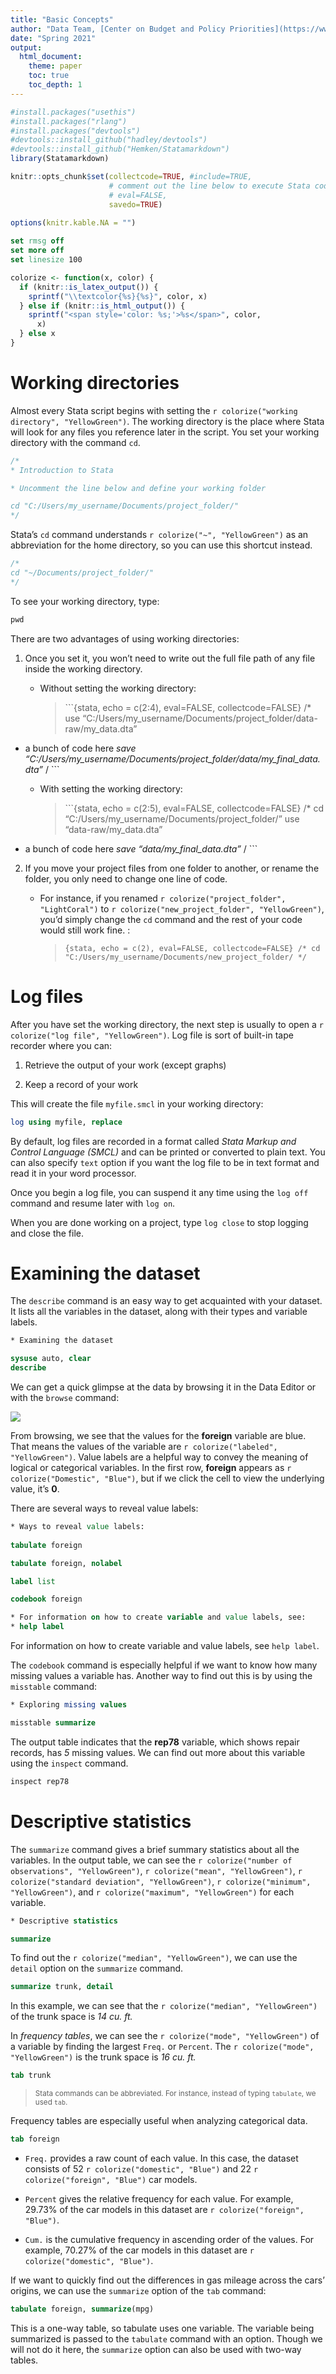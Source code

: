 ```yaml
---
title: "Basic Concepts"
author: "Data Team, [Center on Budget and Policy Priorities](https://www.cbpp.org)"
date: "Spring 2021"
output: 
  html_document:
    theme: paper
    toc: true
    toc_depth: 1
---
```


```r
#install.packages("usethis")
#install.packages("rlang")
#install.packages("devtools")
#devtools::install_github("hadley/devtools")
#devtools::install_github("Hemken/Statamarkdown")
library(Statamarkdown)
```


```r
knitr::opts_chunk$set(collectcode=TRUE, #include=TRUE,
                      # comment out the line below to execute Stata code
                      # eval=FALSE, 
                      savedo=TRUE)
                      
options(knitr.kable.NA = "")
```

```stata
set rmsg off
set more off
set linesize 100
```
```r
colorize <- function(x, color) {
  if (knitr::is_latex_output()) {
    sprintf("\\textcolor{%s}{%s}", color, x)
  } else if (knitr::is_html_output()) {
    sprintf("<span style='color: %s;'>%s</span>", color, 
      x)
  } else x
}
```

# Working directories

Almost every Stata script begins with setting the `r colorize("working directory", "YellowGreen")`. The working directory is the place where Stata will look for any files you reference later in the script. You set your working directory with the command `cd`.

```stata
/* 
* Introduction to Stata

* Uncomment the line below and define your working folder

cd "C:/Users/my_username/Documents/project_folder/"
*/
```

Stata’s `cd` command understands `r colorize("~", "YellowGreen")` as an abbreviation for the home directory, so you can use this shortcut instead.
```stata
/*
cd "~/Documents/project_folder/"
*/
```

To see your working directory, type:

```stata
pwd
```
There are two advantages of using working directories:

1. Once you set it, you won't need to write out the full file path of any file inside the working directory.
   + Without setting the working directory:
     
     > ```{stata, echo = c(2:4), eval=FALSE, collectcode=FALSE}
/*
use "C:/Users/my_username/Documents/project_folder/data-raw/my_data.dta"
* a bunch of code here *
save "C:/Users/my_username/Documents/project_folder/data/my_final_data.dta"
*/
      ```
    
    + With setting the working directory:
     
      > ```{stata, echo = c(2:5), eval=FALSE, collectcode=FALSE}
/*
cd "C:/Users/my_username/Documents/project_folder/"
use "data-raw/my_data.dta"
* a bunch of code here *
save "data/my_final_data.dta"
*/
         ```

2. If you move your project files from one folder to another, or rename the folder, you only need to change one line of code.
   + For instance, if you renamed `r colorize("project_folder", "LightCoral")` to `r colorize("new_project_folder", "YellowGreen")`, you'd simply change the `cd` command and the rest of your code would still work fine. :
   
      > ```{stata, echo = c(2), eval=FALSE, collectcode=FALSE}
/*
cd "C:/Users/my_username/Documents/new_project_folder/
*/
         ```

# Log files

After you have set the working directory, the next step is usually to open a `r colorize("log file", "YellowGreen")`. Log file is sort of built-in tape recorder where you can:

1. Retrieve the output of your work (except graphs)

2. Keep a record of your work

This will create the file `myfile.smcl` in your working directory: 

```stata
log using myfile, replace
```

By default, log files are recorded in a format called *Stata Markup and Control Language (SMCL)* and can be printed or converted to plain text. You can also specify `text` option if you want the log file to be in text format and read it in your word processor. 

Once you begin a log file, you can suspend it any time using the `log off` command and resume later with `log on`.

When you are done working on a project, type `log close` to stop logging and close the file.

# Examining the dataset

The `describe` command is an easy way to get acquainted with your dataset. It lists all the variables in the dataset, along with their types and variable labels.

```stata
* Examining the dataset

sysuse auto, clear
describe
```

We can get a quick glimpse at the data by browsing it in the Data Editor or with the `browse` command:

![](src/browse.png)

From browsing, we see that the values for the **foreign** variable are blue. That means the values of the variable are `r colorize("labeled", "YellowGreen")`. Value labels are a helpful way to convey the meaning of logical or categorical variables. In the first row, **foreign** appears as `r colorize("Domestic", "Blue")`, but if we click the cell to view the underlying value, it's **0**.
	
There are several ways to reveal value labels:

```stata
* Ways to reveal value labels:
  
tabulate foreign
```

```stata
tabulate foreign, nolabel
```

```stata
label list
```

```stata
codebook foreign

* For information on how to create variable and value labels, see:
* help label
```

For information on how to create variable and value labels, see `help label`.

The `codebook` command is especially helpful if we want to know how many missing values a variable has. Another way to find out this is by using the `misstable` command:

```stata
* Exploring missing values

misstable summarize
```

The output table indicates that the **rep78** variable, which shows repair records, has *5* missing values. We can find out more about this variable using the `inspect` command.

```stata
inspect rep78
```

# Descriptive statistics

The `summarize` command gives a brief summary statistics about all the variables. In the output table, we can see the `r colorize("number of observations", "YellowGreen")`, `r colorize("mean", "YellowGreen")`, `r colorize("standard deviation", "YellowGreen")`, `r colorize("minimum", "YellowGreen")`, and `r colorize("maximum", "YellowGreen")` for each variable. 

```stata
* Descriptive statistics

summarize
```

To find out the `r colorize("median", "YellowGreen")`, we can use the `detail` option on the `summarize` command.

```stata
summarize trunk, detail
```

In this example, we can see that the `r colorize("median", "YellowGreen")` of the trunk space is *14 cu. ft.*

In *frequency tables*, we can see the `r colorize("mode", "YellowGreen")` of a variable by finding the largest `Freq.` or `Percent`. The `r colorize("mode", "YellowGreen")` is the trunk space is *16 cu. ft.*

```stata
tab trunk
```

><small> Stata commands can be abbreviated. For instance, instead of typing `tabulate`, we used `tab`.</small>

Frequency tables are especially useful when analyzing
categorical data.

```stata
tab foreign
```

* `Freq.` provides a raw count of each value. In this case, the dataset consists of 52 `r colorize("domestic", "Blue")` and 22 `r colorize("foreign", "Blue")` car models.

* `Percent` gives the relative frequency for each value. For
example, 29.73% of the car models in this dataset are `r colorize("foreign", "Blue")`.

* `Cum.` is the cumulative frequency in ascending order of
the values. For example, 70.27% of the car models in this dataset are `r colorize("domestic", "Blue")`.

If we want to quickly find out the differences in gas mileage across the cars’ origins, we can use the `summarize` option of the `tab` command: 

```stata
tabulate foreign, summarize(mpg)
```

This is a one-way table, so tabulate uses one variable. The variable being summarized is passed to the `tabulate` command with an option. Though we will not do it here, the `summarize`
option can also be used with two-way tables. 